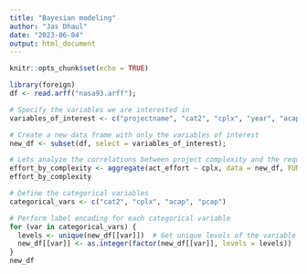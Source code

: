 ```yaml
---
title: "Bayesian modeling"
author: "Jas Dhaul"
date: "2023-06-04"
output: html_document
---
```


```r
knitr::opts_chunk$set(echo = TRUE)
```

```r
library(foreign)
df <- read.arff("nasa93.arff");

# Specify the variables we are interested in
variables_of_interest <- c("projectname", "cat2", "cplx", "year", "acap", "pcap", "act_effort");

# Create a new data frame with only the variables of interest
new_df <- subset(df, select = variables_of_interest);
```

``` r
# Lets analyze the correlations between project complexity and the required effort
effort_by_complexity <- aggregate(act_effort ~ cplx, data = new_df, FUN = mean)
effort_by_complexity
```

``` r
# Define the categorical variables
categorical_vars <- c("cat2", "cplx", "acap", "pcap")

# Perform label encoding for each categorical variable
for (var in categorical_vars) {
  levels <- unique(new_df[[var]])  # Get unique levels of the variable
  new_df[[var]] <- as.integer(factor(new_df[[var]], levels = levels))  # Convert to numeric labels
}
new_df

```